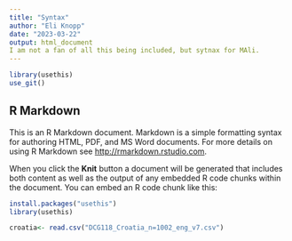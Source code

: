 ```yaml
---
title: "Syntax"
author: "Eli Knopp"
date: "2023-03-22"
output: html_document
I am not a fan of all this being included, but sytnax for MAli.
---
```


```r
library(usethis)
use_git()
```

## R Markdown

This is an R Markdown document. Markdown is a simple formatting syntax for authoring HTML, PDF, and MS Word documents. For more details on using R Markdown see <http://rmarkdown.rstudio.com>.

When you click the **Knit** button a document will be generated that includes both content as well as the output of any embedded R code chunks within the document. You can embed an R code chunk like this:

```r
install.packages("usethis")
library(usethis)

croatia<- read.csv("DCG118_Croatia_n=1002_eng_v7.csv")
```

